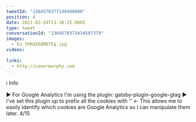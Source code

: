```yaml
---
tweetId: "1364570377146490880"
position: 4
date: 2021-02-24T13:38:25.000Z
type: tweet
conversationId: "1364570373434597379"
images:
  - Eu_thRdXEAM6TEg.jpg
videos:
  
links:
  - http://conermurphy.com
---
```

ℹ️ Info

▶️ For Google Analytics I'm using the plugin: gatsby-plugin-google-gtag
▶️ I've set this plugin up to prefix all the cookies with '' &lt;- This allows me to easily identify which cookies are Google Analytics so I can manipulate them later. 4/15 
